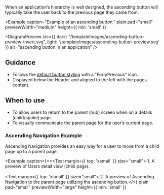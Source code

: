 
When an application’s hierarchy is well designed, the ascending button will typically take the user 
back to the previous page they came from.

<Example 
  caption="Example of an ascending button." 
  plain 
  pad="small"
  previewWidth="medium"
  height={{ min: 'small' }}
>
  <DiagramPreview 
    src={{
      dark: "/templateImages/ascending-button-preview-invert.svg",
      light: '/templateImages/ascending-button-preview.svg'
    }} 
    alt="ascending button in an application" />
</Example>

## Guidance
- Follows the [default button styling](https://design-system.hpe.design/components/button#default-button) with a "FormPrevious" icon.
- Displayed below the Header and aligned to the left with the pages content.

## When to use
- To allow users to return to the parent (hub) screen when on a details (child/spoke) page.
- To visually communicate the parent page for the user’s current page.

### Ascending Navigation Example
Ascending Navigation provides an easy way for a user to move from a child page up to a parent page.

<Example 
  caption={<><Text margin={{ top: 'xsmall' }} size="small"> 1. A preview of Users detail view (child page).</Text><br></br><Text margin={{ top: 'xsmall' }} size="small"> 2. A preview of Ascending Navigation to the parent page utilizing the ascending button.</Text></>}
  plain 
  pad="small"
  previewWidth="large"
  height={{ min: 'small' }}
>
  <AscendingNavigationAnatomy />
</Example>